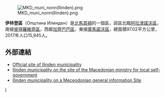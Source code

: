[[File:MKD_muni_nonn(Ilinden).png|right]]

'''伊林登區'''（Општина Илинден）是[[北馬其頓|北馬其頓]]的一個區，該區北臨[[阿拉津諾沃區|阿拉津諾沃區]]，南接[[彼得羅維奇區|彼得羅維奇區]]，西鄰[[加齊巴巴區|加齊巴巴區]]，東接[[庫馬諾沃區|庫馬諾沃區]]，總面積97.02平方公里，2017年人口15,945人。

== 外部連結 ==
* [https://web.archive.org/web/20150319152809/http://www.ilinden.gov.mk/ Official site of Ilinden municipality]
* [https://web.archive.org/web/20060908180133/http://www.mls.gov.mk/default.asp?id=teritorial Ilinden municipality on the site of the Macedonian ministry for local self-government]
* [https://web.archive.org/web/20080327011949/http://www.makedonija.name/municipalities.php?page=ilinden Ilinden municipality on a Meceodonian general information Site]

{{馬其頓行政區劃}}

[[Category:北马其顿行政区划|I]]


{{Macedonia-stub}}